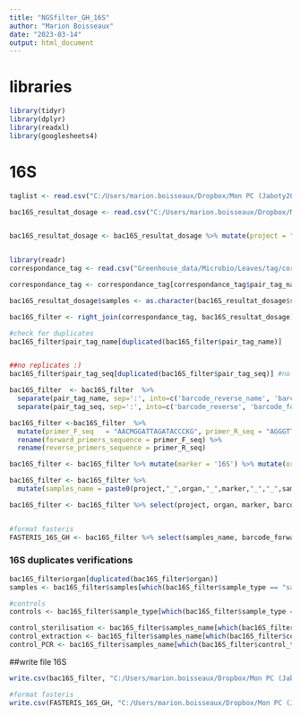 ```yaml
---
title: "NGSfilter_GH_16S"
author: "Marion Boisseaux"
date: "2023-03-14"
output: html_document
---
```


# libraries

```r
library(tidyr)
library(dplyr)
library(readxl)
library(googlesheets4)
```



# 16S
```r
taglist <- read.csv("C:/Users/marion.boisseaux/Dropbox/Mon PC (Jaboty20)/Documents/Materiel&Method/Microbial/taglist.csv")

bac16S_resultat_dosage <- read.csv("C:/Users/marion.boisseaux/Dropbox/Mon PC (Jaboty20)/Documents/DRYER/3-DRYERproject/Greenhouse_data/Microbio/Leaves/16S/Round3_140223/Pool_VF_avec_rajout.csv") %>% mutate(samples= Individual) %>% mutate(Marqueur = Marker) %>% mutate(organ = Organ) %>% mutate(sample_type = Type) %>%mutate(control_type = ControlType)


bac16S_resultat_dosage <- bac16S_resultat_dosage %>% mutate(project = "DRYER_greenhouse") 


library(readr)
correspondance_tag <- read.csv("Greenhouse_data/Microbio/Leaves/tag/corresp_tag_Leaves_vf2_GH.csv") %>% select(-V1) %>% distinct(samples, pair_tag_name, pair_tag_seq) %>% na.omit() 

correspondance_tag <- correspondance_tag[correspondance_tag$pair_tag_name != "r3:f6", ]

bac16S_resultat_dosage$samples <- as.character(bac16S_resultat_dosage$samples)

bac16S_filter <- right_join(correspondance_tag, bac16S_resultat_dosage)

#check for duplicates
bac16S_filter$pair_tag_name[duplicated(bac16S_filter$pair_tag_name)] 


##no replicates :)
bac16S_filter$pair_tag_seq[duplicated(bac16S_filter$pair_tag_seq)] #no replicates :)

bac16S_filter  <- bac16S_filter  %>% 
  separate(pair_tag_name, sep=':', into=c('barcode_reverse_name', 'barcode_forward_name')) %>%
  separate(pair_tag_seq, sep=':', into=c('barcode_reverse', 'barcode_forward')) 

bac16S_filter <-bac16S_filter  %>%  
  mutate(primer_F_seq	= "AACMGGATTAGATACCCKG", primer_R_seq = "AGGGTTGCGCTCGTTG") %>%   
  rename(forward_primers_sequence = primer_F_seq) %>%
  rename(reverse_primers_sequence = primer_R_seq) 

bac16S_filter <- bac16S_filter %>% mutate(marker = '16S') %>% mutate(organ = 'Leaf')

bac16S_filter <- bac16S_filter %>%
  mutate(samples_name = paste0(project,"_",organ,"_",marker,"_","_",samples)) 

bac16S_filter <- bac16S_filter %>% select(project, organ, marker, barcode_reverse_name, barcode_forward_name, barcode_reverse, barcode_forward, forward_primers_sequence, reverse_primers_sequence, samples, samples_name, sample_type, control_type)


#format fasteris
FASTERIS_16S_GH <- bac16S_filter %>% select(samples_name, barcode_forward, barcode_reverse, forward_primers_sequence, reverse_primers_sequence) 


```



### 16S duplicates verifications
```r

bac16S_filter$organ[duplicated(bac16S_filter$organ)]  
samples <- bac16S_filter$samples[which(bac16S_filter$sample_type == "sample")] #yes there are 292 samples 16S leaves and the rest is controls

#controls
controls <- bac16S_filter$sample_type[which(bac16S_filter$sample_type == "control")] 

control_sterilisation <- bac16S_filter$samples_name[which(bac16S_filter$control_type == "sterilisation")] #il y en a 4
control_extraction <- bac16S_filter$samples_name[which(bac16S_filter$control_type == "extraction")] #il y en a 4
control_PCR <- bac16S_filter$samples_name[which(bac16S_filter$control_type == "PCR")] #il y en a 6

```

##write file 16S
```r
write.csv(bac16S_filter, "C:/Users/marion.boisseaux/Dropbox/Mon PC (Jaboty20)/Documents/DRYER/3-DRYERproject/Greenhouse_data/Microbio/Leaves/ngsfilter/16S_ngsfilter.csv")

#format fasteris
write.csv(FASTERIS_16S_GH, "C:/Users/marion.boisseaux/Dropbox/Mon PC (Jaboty20)/Documents/DRYER/3-DRYERproject/Greenhouse_data/Microbio/Leaves/ngsfilter/fasteris_16S_GH_ngsfilter_bis.csv")
```

